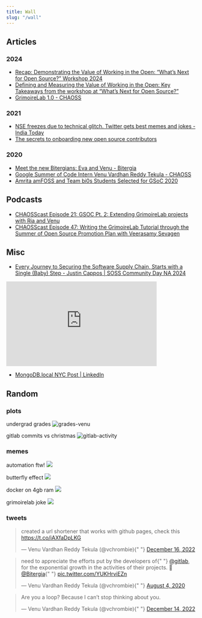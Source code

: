 ```yaml
---
title: Wall
slug: "/wall"
---
```


## Articles

### 2024

- [Recap: Demonstrating the Value of Working in the Open: “What’s Next for Open Source?” Workshop 2024](https://bitergia.com/blog/bitergia-analytics/recap-demonstrating-the-value-of-working-in-the-open-whats-next-for-open-source-workshop-2024/)
- [Defining and Measuring the Value of Working in the Open: Key Takeaways from the workshop at “What’s Next for Open Source?”](https://chaoss.community/whats-next-for-open-source/)
- [GrimoireLab 1.0 - CHAOSS](https://chaoss.community/grimoirelab-1-0/)

### 2021

- [NSE freezes due to technical glitch. Twitter gets best memes and jokes - India Today](https://www.indiatoday.in/trending-news/story/nse-freezes-due-to-technical-glitch-twitter-gets-best-memes-and-jokes-1772476-2021-02-24)
- [The secrets to onboarding new open source contributors](https://github.com/readme/featured/contributor-onboarding)

### 2020

- [Meet the new Bitergians: Eva and Venu - Bitergia](https://bitergia.com/blog/bitergia/meet-the-new-bitergians-eva-and-venu/)
- [Google Summer of Code Intern Venu Vardhan Reddy Tekula - CHAOSS](https://chaoss.community/google-summer-of-code-intern-venu-vardhan-reddy-tekula/)
- [Amrita amFOSS and Team bi0s Students Selected for GSoC 2020](https://www.amrita.edu/news/amrita-amfoss-and-team-bi0s-students-selected-gsoc-2020/)

## Podcasts

- [CHAOSScast Episode 21: GSOC Pt. 2: Extending GrimoireLab projects with Ria and Venu](https://podcast.chaoss.community/21)
- [CHAOSScast Episode 47: Writing the GrimoireLab Tutorial through the Summer of Open Source Promotion Plan with Veerasamy Sevagen](https://podcast.chaoss.community/47)

## Misc

- [Every Journey to Securing the Software Supply Chain, Starts with a Single (Baby) Step - Justin Cappos | SOSS Community Day NA 2024](https://youtu.be/qwyjzGICiog?t=230)

<iframe width="400" height="225" src="https://www.youtube.com/embed/qwyjzGICiog?start=150" title="YouTube video player" frameborder="0" allow="accelerometer; autoplay; clipboard-write; encrypted-media; gyroscope; picture-in-picture; web-share" referrerpolicy="strict-origin-when-cross-origin" allowfullscreen></iframe>

- [MongoDB.local NYC Post | LinkedIn](https://www.linkedin.com/posts/nataliechwalk_students-nyc-mongodblocal-activity-7187198859083722752-JVlT/)

## Random

### plots

undergrad grades
![grades-venu](./grades-venu.png)

gitlab commits vs christmas
![gitlab-activity](./gitlab-activity.png)

### memes

automation ftw!
![](./memes/automation.jpeg)

butterfly effect
![](./memes/covid.jpeg)

docker on 4gb ram
![](./memes/docker.jpeg)

grimoirelab joke
![](./memes/spiderman.jpeg)

### tweets

<blockquote class="twitter-tweet">
  <p lang="en" dir="ltr">
    created a url shortener that works with github pages, check this
    <a href="https://t.co/iAXfaDpLKG">https://t.co/iAXfaDpLKG</a>
  </p>
  &mdash; Venu Vardhan Reddy Tekula (@vchrombie){" "}
  <a href="https://twitter.com/vchrombie/status/1603595098905796611?ref_src=twsrc%5Etfw">
    December 16, 2022
  </a>
</blockquote>

<blockquote class="twitter-tweet">
  <p lang="en" dir="ltr">
    need to appreciate the efforts put by the developers of{" "}
    <a href="https://twitter.com/gitlab?ref_src=twsrc%5Etfw">@gitlab</a>, for
    the exponential growth in the activities of their projects. 👏
    <a href="https://twitter.com/Bitergia?ref_src=twsrc%5Etfw">@Bitergia</a>{" "}
    <a href="https://t.co/YUKHrviEZn">pic.twitter.com/YUKHrviEZn</a>
  </p>
  &mdash; Venu Vardhan Reddy Tekula (@vchrombie){" "}
  <a href="https://twitter.com/vchrombie/status/1290775534922690560?ref_src=twsrc%5Etfw">
    August 4, 2020
  </a>
</blockquote>

<blockquote class="twitter-tweet">
  <p lang="en" dir="ltr">
    Are you a loop? Because I can’t stop thinking about you.
  </p>
  &mdash; Venu Vardhan Reddy Tekula (@vchrombie){" "}
  <a href="https://twitter.com/vchrombie/status/1603027088264794114?ref_src=twsrc%5Etfw">
    December 14, 2022
  </a>
</blockquote>
